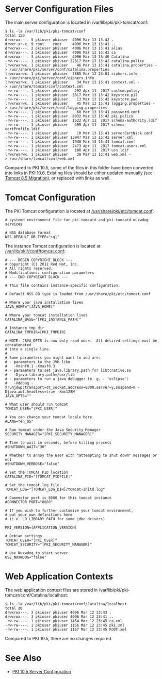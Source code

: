 = Server Configuration Files =

The main server configuration is located in /var/lib/pki/pki-tomcat/conf:

 $ ls -la /var/lib/pki/pki-tomcat/conf
 total 120
 drwxrwx---. 5 pkiuser pkiuser  4096 Mar 13 15:42 .
 drwxr-xr-x. 9 root    root     4096 Mar 13 15:41 ..
 drwxrwx---. 2 pkiuser pkiuser  4096 Mar 13 15:41 alias
 drwxrwx---. 3 pkiuser pkiuser  4096 Mar 13 15:42 ca
 drwxrwx---. 3 pkiuser pkiuser  4096 Mar 13 15:40 Catalina
 -rw-rw----. 1 pkiuser pkiuser 22317 Mar 13 15:42 catalina.policy
 lrwxrwxrwx. 1 pkiuser pkiuser    46 Mar 13 15:41 catalina.properties -> /usr/share/pki/server/conf/catalina.properties
 lrwxrwxrwx. 1 pkiuser pkiuser  7885 Mar 12 23:01 ciphers.info -> /usr/share/pki/server/conf/ciphers.info
 lrwxrwxrwx. 1 pkiuser pkiuser    34 Mar 13 15:41 context.xml -> /usr/share/tomcat/conf/context.xml
 -rw-rw----. 1 pkiuser pkiuser   292 Apr 11  2017 custom.policy
 -rw-rw----. 1 pkiuser pkiuser  3817 Mar 13 15:42 keystore.p12
 -rw-rw----. 1 pkiuser pkiuser    13 Mar 13 15:42 keystore.pwd
 lrwxrwxrwx. 1 pkiuser pkiuser    45 Mar 13 15:41 logging.properties -> /usr/share/pki/server/conf/logging.properties
 -rw-rw----. 1 pkiuser pkiuser    68 Mar 13 15:41 password.conf
 -rw-rw----. 1 pkiuser pkiuser  8032 Mar 13 15:42 pki.policy
 -rw-rw----. 1 pkiuser pkiuser  1622 Apr 11  2017 schema-authority.ldif
 -rw-rw----. 1 pkiuser pkiuser   495 Apr 11  2017 schema-certProfile.ldif
 -rw-rw----. 1 pkiuser pkiuser    10 Mar 13 15:41 serverCertNick.conf
 -rw-rw----. 1 pkiuser pkiuser 13947 Mar 13 15:42 server.xml
 -rw-rw----. 1 pkiuser pkiuser  1940 Mar 13 15:41 tomcat.conf
 -rw-rw----. 1 pkiuser pkiuser  2473 Apr 11  2017 tomcat-users.xml
 -rw-rw----. 1 pkiuser pkiuser   108 Apr 11  2017 usn.ldif
 lrwxrwxrwx. 1 pkiuser pkiuser    30 Mar 13 15:41 web.xml -> /usr/share/tomcat/conf/web.xml

Compared to PKI 10.5, some of the files in this folder have been converted into links in PKI 10.6. Existing files should be either updated manually (see [[Tomcat 8.5 Migration]]), or replaced with links as well.

= Tomcat Configuration =

The PKI Tomcat configuration is located at [https://github.com/dogtagpki/pki/blob/master/base/server/share/etc/tomcat.conf.in /usr/share/pki/etc/tomcat.conf]:

<pre>
# systemd environment file for pki-tomcatd and pki-tomcatd-nuxwdog services

# NSS database format
NSS_DEFAULT_DB_TYPE="sql"
</pre>

The instance Tomcat configuration is located at [https://github.com/dogtagpki/pki/blob/master/base/server/share/conf/tomcat.conf /var/lib/pki/<instance>/conf/tomcat.conf]:

<pre>
# --- BEGIN COPYRIGHT BLOCK ---
# Copyright (C) 2012 Red Hat, Inc.
# All rights reserved.
# Modifications: configuration parameters
# --- END COPYRIGHT BLOCK ---

# This file contains instance-specific configuration.

# Default NSS DB type is loaded from /usr/share/pki/etc/tomcat.conf

# Where your java installation lives
JAVA_HOME="[JAVA_HOME]"

# Where your tomcat installation lives
CATALINA_BASE="[PKI_INSTANCE_PATH]"

# Instance tmp dir
CATALINA_TMPDIR=[PKI_TMPDIR]

# NOTE: JAVA_OPTS is now only read once.  All desired settings must be concatenated
# into a single line.
#
# Some parameters you might want to add are:
# - parameters to the JVM like 
#   -Xminf0.1 -Xmaxf0.3
# - parameters to set java.library.path for libtcnative.so
#   -Djava.library.path=/usr/lib
# - parameters to run a java debugger (e. g. - 'eclipse')
#   -Xdebug -Xrunjdwp:transport=dt_socket,address=8000,server=y,suspend=n -Djava.awt.headless=true -Xmx128M
JAVA_OPTS=""

# What user should run tomcat
TOMCAT_USER="[PKI_USER]"

# You can change your tomcat locale here
#LANG="en_US"

# Run tomcat under the Java Security Manager
SECURITY_MANAGER="[PKI_SECURITY_MANAGER]"

# Time to wait in seconds, before killing process
#SHUTDOWN_WAIT="30"

# Whether to annoy the user with "attempting to shut down" messages or not
#SHUTDOWN_VERBOSE="false"

# Set the TOMCAT_PID location
CATALINA_PID="[TOMCAT_PIDFILE]"

# Set the tomcat log file
TOMCAT_LOG="[TOMCAT_LOG_DIR]/tomcat-initd.log"

# Connector port is 8080 for this tomcat instance
#CONNECTOR_PORT="8080"

# If you wish to further customize your tomcat environment,
# put your own definitions here
# (i.e. LD_LIBRARY_PATH for some jdbc drivers)

PKI_VERSION=[APPLICATION_VERSION]

# Debian settings
TOMCAT_USER="[PKI_USER]"
TOMCAT_SECURITY="[PKI_SECURITY_MANAGER]"

# Use Nuxwdog to start server
USE_NUXWDOG="false"
</pre>

= Web Application Contexts =

The web application context files are stored in /var/lib/pki/pki-tomcat/conf/Catalina/localhost:

 $ ls -la /var/lib/pki/pki-tomcat/conf/Catalina/localhost
 total 20
 drwxrwx---. 2 pkiuser pkiuser 4096 Mar 12 23:43 .
 drwxrwx---. 3 pkiuser pkiuser 4096 Mar 12 23:41 ..
 -rw-rw----. 1 pkiuser pkiuser 1454 Mar 12 23:45 ca.xml
 -rw-rw----. 1 pkiuser pkiuser 1156 Mar 12 23:45 pki.xml
 -rw-rw----. 1 pkiuser pkiuser 1157 Mar 12 23:45 ROOT.xml

Compared to PKI 10.5, there are no changes required.

= See Also =

* [[PKI 10.5 Server Configuration]]